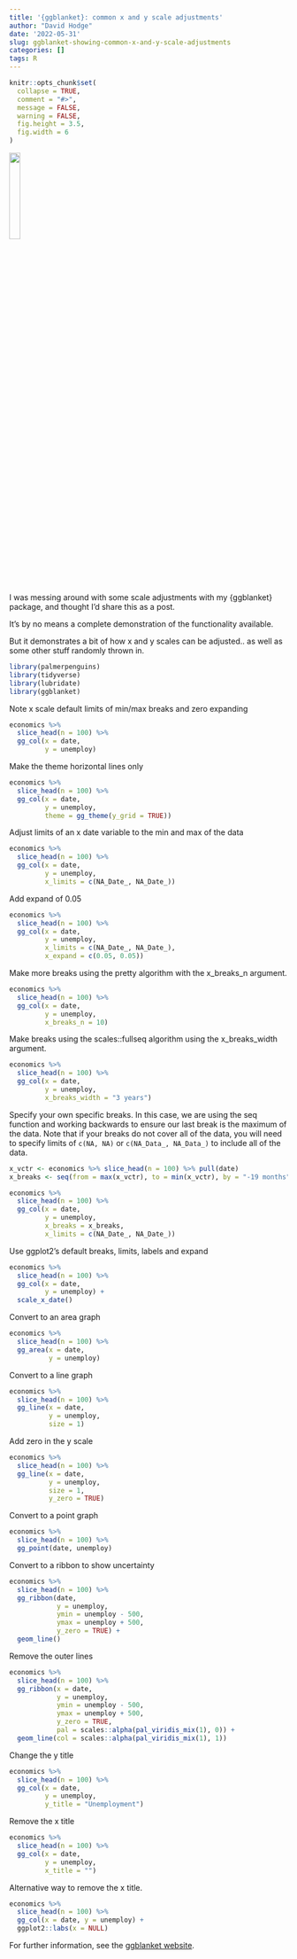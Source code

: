 ```yaml
---
title: '{ggblanket}: common x and y scale adjustments'
author: "David Hodge"
date: '2022-05-31'
slug: ggblanket-showing-common-x-and-y-scale-adjustments
categories: []
tags: R
---
```


```r
knitr::opts_chunk$set(
  collapse = TRUE,
  comment = "#>",
  message = FALSE,
  warning = FALSE,
  fig.height = 3.5, 
  fig.width = 6
)
```

![](logo.png){width="20%"}

I was messing around with some scale adjustments with my {ggblanket} package, and thought I'd share this as a post.

It's by no means a complete demonstration of the functionality available. 

But it demonstrates a bit of how x and y scales can be adjusted.. as well as some other stuff randomly thrown in.

```r
library(palmerpenguins)
library(tidyverse)
library(lubridate)
library(ggblanket)
```

Note x scale default limits of min/max breaks and zero expanding

```r
economics %>% 
  slice_head(n = 100) %>% 
  gg_col(x = date, 
         y = unemploy)
```

Make the theme horizontal lines only

```r
economics %>% 
  slice_head(n = 100) %>% 
  gg_col(x = date, 
         y = unemploy, 
         theme = gg_theme(y_grid = TRUE))
```

Adjust limits of an x date variable to the min and max of the data

```r
economics %>%
  slice_head(n = 100) %>% 
  gg_col(x = date, 
         y = unemploy, 
         x_limits = c(NA_Date_, NA_Date_))
```

Add expand of 0.05

```r
economics %>% 
  slice_head(n = 100) %>% 
  gg_col(x = date, 
         y = unemploy, 
         x_limits = c(NA_Date_, NA_Date_),
         x_expand = c(0.05, 0.05))
```

Make more breaks using the pretty algorithm with the x_breaks_n argument.

```r
economics %>% 
  slice_head(n = 100) %>% 
  gg_col(x = date, 
         y = unemploy, 
         x_breaks_n = 10)
```

Make breaks using the scales::fullseq algorithm using the x_breaks_width argument.

```r
economics %>% 
  slice_head(n = 100) %>% 
  gg_col(x = date, 
         y = unemploy, 
         x_breaks_width = "3 years")
```

Specify your own specific breaks. In this case, we are using the seq function and working backwards to ensure our last break is the maximum of the data. Note that if your breaks do not cover all of the data, you will need to specify limits of `c(NA, NA)` or `c(NA_Data_, NA_Data_)` to include all of the data. 

```r
x_vctr <- economics %>% slice_head(n = 100) %>% pull(date)
x_breaks <- seq(from = max(x_vctr), to = min(x_vctr), by = "-19 months")

economics %>% 
  slice_head(n = 100) %>% 
  gg_col(x = date, 
         y = unemploy, 
         x_breaks = x_breaks,
         x_limits = c(NA_Date_, NA_Date_))
```

Use ggplot2's default breaks, limits, labels and expand

```r
economics %>% 
  slice_head(n = 100) %>% 
  gg_col(x = date, 
         y = unemploy) +
  scale_x_date()
```

Convert to an area graph

```r
economics %>% 
  slice_head(n = 100) %>% 
  gg_area(x = date, 
          y = unemploy)
```

Convert to a line graph

```r
economics %>% 
  slice_head(n = 100) %>% 
  gg_line(x = date, 
          y = unemploy,
          size = 1)
```

Add zero in the y scale

```r
economics %>% 
  slice_head(n = 100) %>% 
  gg_line(x = date, 
          y = unemploy, 
          size = 1,
          y_zero = TRUE)
```

Convert to a point graph

```r
economics %>% 
  slice_head(n = 100) %>% 
  gg_point(date, unemploy)
```

Convert to a ribbon to show uncertainty

```r
economics %>% 
  slice_head(n = 100) %>% 
  gg_ribbon(date, 
            y = unemploy, 
            ymin = unemploy - 500, 
            ymax = unemploy + 500, 
            y_zero = TRUE) +
  geom_line()

```

Remove the outer lines

```r
economics %>% 
  slice_head(n = 100) %>% 
  gg_ribbon(x = date, 
            y = unemploy, 
            ymin = unemploy - 500, 
            ymax = unemploy + 500, 
            y_zero = TRUE,
            pal = scales::alpha(pal_viridis_mix(1), 0)) +
  geom_line(col = scales::alpha(pal_viridis_mix(1), 1))
```

Change the y title

```r
economics %>% 
  slice_head(n = 100) %>% 
  gg_col(x = date, 
         y = unemploy, 
         y_title = "Unemployment")
```

Remove the x title

```r
economics %>% 
  slice_head(n = 100) %>% 
  gg_col(x = date, 
         y = unemploy, 
         x_title = "")
```

Alternative way to remove the x title.

```r
economics %>% 
  slice_head(n = 100) %>% 
  gg_col(x = date, y = unemploy) +
  ggplot2::labs(x = NULL)
```

For further information, see the [ggblanket website](https://davidhodge931.github.io/ggblanket/).
